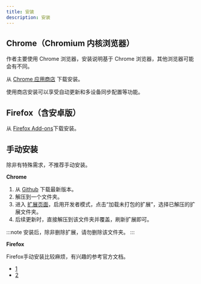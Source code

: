 ```yaml
---
title: 安装
description: 安装
---
```


## Chrome（Chromium 内核浏览器）

作者主要使用 Chrome 浏览器，安装说明基于 Chrome 浏览器，其他浏览器可能会有不同。

从 [Chrome 应用商店](https://chromewebstore.google.com/detail/danmaku-anywhere/jnflbkkmffognjjhibkjnomjedogmdpo?hl=zh) 下载安装。

使用商店安装可以享受自动更新和多设备同步配置等功能。

## Firefox（含安卓版）

从 [Firefox Add-ons](https://addons.mozilla.org/zh-CN/firefox/addon/danmaku-anywhere/)下载安装。

## 手动安装

除非有特殊需求，不推荐手动安装。

**Chrome**
1. 从 [Github](https://github.com/Mr-Quin/danmaku-anywhere/releases/latest) 下载最新版本。
2. 解压到一个文件夹。
3. 进入 [扩展页面](chrome://extensions/)，启用开发者模式，点击“加载未打包的扩展”，选择已解压的扩展文件夹。
4. 后续更新时，直接解压到该文件夹并覆盖，刷新扩展即可。

:::note
安装后，除非删除扩展，请勿删除该文件夹。
:::

**Firefox**

Firefox手动安装比较麻烦，有兴趣的参考官方文档。
- [1](https://extensionworkshop.com/documentation/develop/temporary-installation-in-firefox/)
- [2](https://extensionworkshop.com/documentation/publish/signing-and-distribution-overview/)
